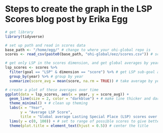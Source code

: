 # Steps to create the graph in the LSP Scores blog post by Erika Egg
```r
# get library
library(tidyverse)

# set up path and read in scores data
base_path <- "/home/egg/" # change to where your ohi-global repo is
scores <- read_csv(paste0(base_path, "ohi-global/eez/scores.csv")) # scores csv within the ohi-global repo

# get only LSP in the scores dimension, and get global averages by year
lsp_scores <- scores %>%
  filter(goal == "LSP" & dimension == "score") %>% # get LSP sub-goal and score dimension
  group_by(year) %>% # group by year
  summarize(score_avg = mean(score, na.rm = TRUE)) # take average by year

# create a plot of these averages over time
ggplot(data = lsp_scores, aes(x = year, y = score_avg)) +
  geom_line(size = 2, color = "darkblue") + # make line thicker and dark blue
  theme_minimal() + # clean up theming
  labs(x = "Year",
       y = "Average LSP Score",
       title = "Global average Lasting Special Place (LSP) scores over time") + # set x, y, title names
  lims(y = c(0, 100)) + # set to range of possible scores to give better idea of increase relative to full range
  theme(plot.title = element_text(hjust = 0.5)) # center the title
```

